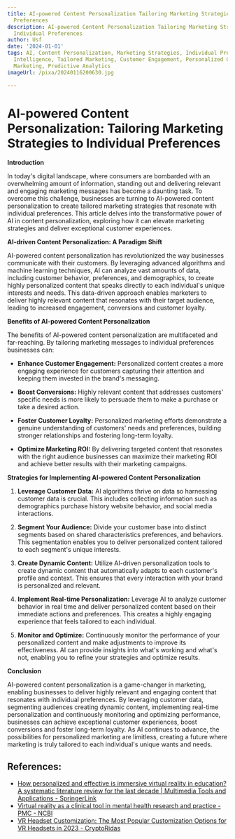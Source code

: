 ```yaml
---
title: AI-powered Content Personalization Tailoring Marketing Strategies to Individual
  Preferences
description: AI-powered Content Personalization Tailoring Marketing Strategies to
  Individual Preferences
author: Usf
date: '2024-01-01'
tags: AI, Content Personalization, Marketing Strategies, Individual Preferences, Artificial
  Intelligence, Tailored Marketing, Customer Engagement, Personalized Content, Data-Driven
  Marketing, Predictive Analytics
imageUrl: /pixa/20240116200630.jpg

---
```

# AI-powered Content  Personalization: Tailoring Marketing  Strategies to Individual Preferences

**Introduction**

In today's digital landscape, where consumers are bombarded  with  an overwhelming  amount of information, standing out and delivering relevant and engaging marketing messages has become a daunting task. To overcome this challenge, businesses are turning to  AI-powered content personalization to create tailored marketing strategies that resonate with individual  preferences. This  article delves into the transformative power of  AI in content personalization, exploring how it  can elevate marketing strategies  and deliver exceptional customer experiences.

**AI-driven Content Personalization: A  Paradigm Shift**

AI-powered content personalization has revolutionized the way businesses communicate with their customers. By leveraging advanced algorithms and machine learning techniques, AI can analyze vast amounts of  data, including customer behavior, preferences, and demographics, to create highly personalized content that speaks directly to each  individual's unique interests and needs.  This data-driven approach enables marketers to deliver  highly relevant content that resonates with their target audience, leading to increased engagement, conversions and customer loyalty.

**Benefits of AI-powered Content Personalization**

The benefits of AI-powered content personalization are multifaceted and far-reaching. By tailoring marketing  messages to individual preferences businesses can:

* **Enhance Customer Engagement:** Personalized content creates a more engaging experience for customers capturing their attention and keeping them invested in the brand's messaging.

* **Boost Conversions:** Highly relevant content that addresses customers' specific needs is more likely to persuade them to make a purchase or take a desired action.

* **Foster Customer Loyalty:** Personalized marketing efforts demonstrate a genuine understanding of customers' needs and preferences,  building stronger relationships and fostering  long-term loyalty.

* **Optimize  Marketing ROI:** By delivering targeted content that resonates with the right audience businesses can  maximize their marketing ROI and achieve better results  with  their marketing campaigns.

**Strategies for Implementing AI-powered Content Personalization**

1. **Leverage Customer Data:** AI algorithms thrive on data  so harnessing customer data is crucial. This includes collecting information such as demographics  purchase history website behavior, and social media interactions.

2. **Segment Your Audience:** Divide your  customer base into distinct segments based on shared characteristics preferences, and behaviors.  This segmentation enables you to  deliver personalized content tailored to each segment's unique  interests.

3. **Create Dynamic Content:** Utilize AI-driven personalization tools to  create dynamic content that automatically adapts to each customer's profile and context. This ensures that every interaction with your brand is personalized and  relevant.

4. **Implement Real-time Personalization:**  Leverage AI to analyze customer behavior  in real  time and deliver  personalized content based on their immediate actions and preferences. This creates a highly  engaging experience that feels tailored  to each individual.

5. **Monitor and  Optimize:** Continuously monitor  the performance of your personalized content and make adjustments to improve its effectiveness. AI can provide insights into what's working and what's not, enabling you to refine your  strategies and  optimize results.

**Conclusion**

AI-powered content personalization is a game-changer in marketing, enabling  businesses to deliver highly relevant and  engaging content  that resonates with individual  preferences. By leveraging customer  data, segmenting  audiences creating dynamic content, implementing real-time personalization and continuously  monitoring and  optimizing performance, businesses can  achieve exceptional customer experiences, boost conversions and foster long-term loyalty. As AI continues to advance,  the possibilities for  personalized marketing are limitless, creating a future where marketing is truly tailored to each individual's unique wants and needs.

## References:
- [How personalized and effective is immersive virtual reality in education? A systematic literature review for the last decade | Multimedia Tools and Applications - SpringerLink](https://link.springer.com/article/10.1007/s11042-023-15986-7)
- [Virtual reality as a clinical tool in mental health research and practice - PMC - NCBI](https://www.ncbi.nlm.nih.gov/pmc/articles/PMC7366939/)
- [VR Headset Customization: The Most Popular Customization Options for VR Headsets in 2023 - CryptoRidas](https://cryptoridas.com/vr-headset-customization/)
